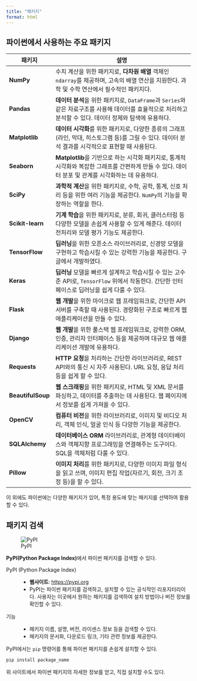 ```yaml
---
title: "패키지"
format: html
---
```


## 파이썬에서 사용하는 주요 패키지

| 패키지         | 설명                                                        |
|----------------|------------------------------------------------------------|
| **NumPy**      | 수치 계산을 위한 패키지로, **다차원 배열** 객체인 `ndarray`를 제공하며, 고속의 배열 연산을 지원한다. 과학 및 수학 연산에서 필수적인 패키지다. |
| **Pandas**     | **데이터 분석**을 위한 패키지로, `DataFrame`과 `Series`와 같은 자료구조를 사용해 데이터를 효율적으로 처리하고 분석할 수 있다. 데이터 정제와 탐색에 유용하다. |
| **Matplotlib** | **데이터 시각화**를 위한 패키지로, 다양한 종류의 그래프(라인, 막대, 히스토그램 등)를 그릴 수 있다. 데이터 분석 결과를 시각적으로 표현할 때 사용된다. |
| **Seaborn**    | **Matplotlib**을 기반으로 하는 시각화 패키지로, 통계적 시각화와 복잡한 그래프를 간편하게 만들 수 있다. 데이터 분포 및 관계를 시각화하는 데 유용하다. |
| **SciPy**      | **과학적 계산**을 위한 패키지로, 수학, 공학, 통계, 신호 처리 등을 위한 여러 기능을 제공한다. `NumPy`의 기능을 확장하는 역할을 한다. |
| **Scikit-learn** | **기계 학습**을 위한 패키지로, 분류, 회귀, 클러스터링 등 다양한 모델을 손쉽게 사용할 수 있게 해준다. 데이터 전처리와 모델 평가 기능도 제공한다. |
| **TensorFlow** | **딥러닝**을 위한 오픈소스 라이브러리로, 신경망 모델을 구현하고 학습시킬 수 있는 강력한 기능을 제공한다. 구글에서 개발하였다. |
| **Keras**      | **딥러닝** 모델을 빠르게 설계하고 학습시킬 수 있는 고수준 API로, `TensorFlow` 위에서 작동한다. 간단한 인터페이스로 딥러닝을 쉽게 다룰 수 있다. |
| **Flask**      | **웹 개발**을 위한 마이크로 웹 프레임워크로, 간단한 API 서버를 구축할 때 사용된다. 경량화된 구조로 빠르게 웹 애플리케이션을 만들 수 있다. |
| **Django**     | **웹 개발**을 위한 풀스택 웹 프레임워크로, 강력한 ORM, 인증, 관리자 인터페이스 등을 제공하며 대규모 웹 애플리케이션 개발에 유용하다. |
| **Requests**   | **HTTP 요청**을 처리하는 간단한 라이브러리로, REST API와의 통신 시 자주 사용된다. URL 요청, 응답 처리 등을 쉽게 할 수 있다. |
| **BeautifulSoup** | **웹 스크래핑**을 위한 패키지로, HTML 및 XML 문서를 파싱하고, 데이터를 추출하는 데 사용된다. 웹 페이지에서 정보를 쉽게 가져올 수 있다. |
| **OpenCV**     | **컴퓨터 비전**을 위한 라이브러리로, 이미지 및 비디오 처리, 객체 인식, 얼굴 인식 등 다양한 기능을 제공한다. |
| **SQLAlchemy** | **데이터베이스 ORM** 라이브러리로, 관계형 데이터베이스와 객체지향 프로그래밍을 연결해주는 도구이다. SQL을 객체처럼 다룰 수 있다. |
| **Pillow**     | **이미지 처리**를 위한 패키지로, 다양한 이미지 파일 형식을 읽고 쓰며, 이미지 편집 작업(자르기, 회전, 크기 조정 등)을 할 수 있다. |

이 외에도 파이썬에는 다양한 패키지가 있어, 특정 용도에 맞는 패키지를 선택하여 활용할 수 있다.

## 패키지 검색

![PyPI](https://pypi.org/static/images/logo-large.516e776d.svg)

**PyPI(Python Package Index)**에서 파이썬 패키지를 검색할 수 있다.

PyPI (Python Package Index)
: - **웹사이트**: [https://pypi.org](https://pypi.org)
- PyPI는 파이썬 패키지를 검색하고, 설치할 수 있는 공식적인 리포지터리이다. 사용자는 이곳에서 원하는 패키지를 검색하여 설치 방법이나 버전 정보를 확인할 수 있다.
  
기능
: - 패키지 이름, 설명, 버전, 라이센스 정보 등을 검색할 수 있다.
- 패키지의 문서화, 다운로드 링크, 기타 관련 정보를 제공한다.

PyPI에서는 `pip` 명령어를 통해 파이썬 패키지를 손쉽게 설치할 수 있다.

```bash
pip install package_name
```

위 사이트에서 파이썬 패키지의 자세한 정보를 얻고, 직접 설치할 수도 있다.
